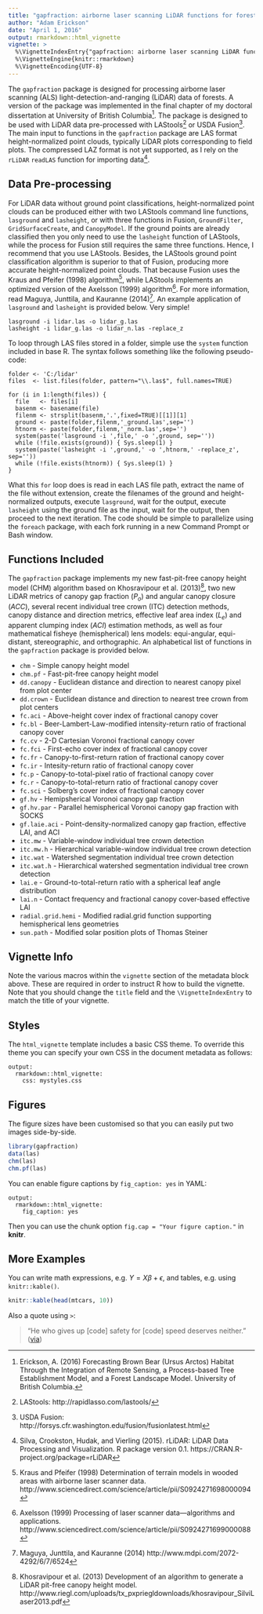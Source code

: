 ```yaml
---
title: "gapfraction: airborne laser scanning LiDAR functions for forests"
author: "Adam Erickson"
date: "April 1, 2016"
output: rmarkdown::html_vignette
vignette: >
  %\VignetteIndexEntry{"gapfraction: airborne laser scanning LiDAR functions for forests"}
  %\VignetteEngine{knitr::rmarkdown}
  %\VignetteEncoding{UTF-8}
---
```


The `gapfraction` package is designed for processing airborne laser scanning (ALS) light-detection-and-ranging (LiDAR) data of forests. A version of the package was implemented in the final chapter of my doctoral dissertation at University of British Columbia^[Erickson, A. (2016) Forecasting Brown Bear (Ursus Arctos) Habitat Through the Integration of Remote Sensing, a Process-based Tree Establishment Model, and a Forest Landscape Model. University of British Columbia.]. The package is designed to be used with LiDAR data pre-processed with LAStools^[LAStools: http://rapidlasso.com/lastools/] or USDA Fusion^[USDA Fusion: http://forsys.cfr.washington.edu/fusion/fusionlatest.html]. The main input to functions in the `gapfraction` package are LAS format height-normalized point clouds, typically LiDAR plots corresponding to field plots. The compressed LAZ format is not yet supported, as I rely on the `rLiDAR` `readLAS` function for importing data^[Silva, Crookston, Hudak, and Vierling (2015). rLiDAR: LiDAR Data Processing and Visualization. R package version 0.1. https://CRAN.R-project.org/package=rLiDAR].

## Data Pre-processing

For LiDAR data without ground point classifications, height-normalized point clouds can be produced either with two LAStools command line functions, `lasground` and `lasheight`, or with three functions in Fusion, `GroundFilter`, `GridSurfaceCreate`, and `CanopyModel`. If the ground points are already classified then you only need to use the `lasheight` function of LAStools, while the process for Fusion still requires the same three functions. Hence, I recommend that you use LAStools. Besides, the LAStools ground point classification algorithm is superior to that of Fusion, producing more accurate height-normalized point clouds. That because Fusion uses the Kraus and Pfeifer (1998) algorithm^[Kraus and Pfeifer (1998) Determination of terrain models in wooded areas with airborne laser scanner data. http://www.sciencedirect.com/science/article/pii/S0924271698000094], while LAStools implements an optimized version of the Axelsson (1999) algorithm^[Axelsson (1999) Processing of laser scanner data—algorithms and applications. http://www.sciencedirect.com/science/article/pii/S0924271699000088]. For more information, read Maguya, Junttila, and Kauranne (2014)^[Maguya, Junttila, and Kauranne (2014) http://www.mdpi.com/2072-4292/6/7/6524]. An example application of `lasground` and `lasheight` is provided below. Very simple!

```
lasground -i lidar.las -o lidar_g.las 
lasheight -i lidar_g.las -o lidar_n.las -replace_z 
```

To loop through LAS files stored in a folder, simple use the `system` function included in base R. The syntax follows something like the following pseudo-code:

```
folder <- 'C:/lidar'
files  <- list.files(folder, pattern="\\.las$", full.names=TRUE)

for (i in 1:length(files)) {
  file   <- files[i]
  basenm <- basename(file)
  filenm <- strsplit(basenm,'.',fixed=TRUE)[[1]][1]
  ground <- paste(folder,filenm,'_ground.las',sep='')
  htnorm <- paste(folder,filenm,'_norm.las',sep='')
  system(paste('lasground -i ',file,' -o ',ground, sep=''))
  while (!file.exists(ground)) { Sys.sleep(1) }
  system(paste('lasheight -i ',ground,' -o ',htnorm,' -replace_z', sep=''))
  while (!file.exists(htnorm)) { Sys.sleep(1) }
}
```
What this `for` loop does is read in each LAS file path, extract the name of the file without extension, create the filenames of the ground and height-normalized outputs, execute `lasground`, wait for the output, execute `lasheight` using the ground file as the input, wait for the output, then proceed to the next iteration. The code should be simple to parallelize using the `foreach` package, with each fork running in a new Command Prompt or Bash window.

## Functions Included

The `gapfraction` package implements my new fast-pit-free canopy height model (CHM) algorithm based on Khosravipour et al. (2013)^[Khosravipour et al. (2013) Development of an algorithm to generate a LiDAR pit-free canopy height model. http://www.riegl.com/uploads/tx_pxpriegldownloads/khosravipour_SilviLaser2013.pdf], two new LiDAR metrics of canopy gap fraction ($P_o$) and angular canopy closure ($ACC$), several recent individual tree crown (ITC) detection methods, canopy distance and direction metrics, effective leaf area index ($L_e$) and apparent clumping index ($ACI$) estimation methods, as well as four mathematical fisheye (hemispherical) lens models: equi-angular, equi-distant, stereographic, and orthographic. An alphabetical list of functions in the `gapfraction` package is provided below.

- `chm` - Simple canopy height model
- `chm.pf` - Fast-pit-free canopy height model
- `dd.canopy` - Euclidean distance and direction to nearest canopy pixel from plot center
- `dd.crown` - Euclidean distance and direction to nearest tree crown from plot centers
- `fc.aci` - Above-height cover index of fractional canopy cover
- `fc.bl` - Beer-Lambert-Law-modified intensity-return ratio of fractional canopy cover
- `fc.cv` - 2-D Cartesian Voronoi fractional canopy cover
- `fc.fci` - First-echo cover index of fractional canopy cover
- `fc.fr` - Canopy-to-first-return ration of fractional canopy cover
- `fc.ir` - Intesity-return ratio of fractional canopy cover
- `fc.p` - Canopy-to-total-pixel ratio of fractional canopy cover
- `fc.r` - Canopy-to-total-return ratio of fractional canopy cover
- `fc.sci` - Solberg's cover index of fractional canopy cover
- `gf.hv` - Hemipsherical Voronoi canopy gap fraction
- `gf.hv.par` - Parallel hemispherical Voronoi canopy gap fraction with SOCKS
- `gf.laie.aci` - Point-density-normalized canopy gap fraction, effective LAI, and ACI
- `itc.mw` - Variable-window individual tree crown detection
- `itc.mw.h` - Hierarchical variable-window individual tree crown detection
- `itc.wat` - Watershed segmentation individual tree crown detection
- `itc.wat.h` - Hierarchical watershed segmentation individual tree crown detection
- `lai.e` - Ground-to-total-return ratio with a spherical leaf angle distribution
- `lai.n` - Contact frequency and fractional canopy cover-based effective LAI
- `radial.grid.hemi` - Modified radial.grid function supporting hemispherical lens geometries
- `sun.path` - Modified solar position plots of Thomas Steiner

## Vignette Info

Note the various macros within the `vignette` section of the metadata block above. These are required in order to instruct R how to build the vignette. Note that you should change the `title` field and the `\VignetteIndexEntry` to match the title of your vignette.

## Styles

The `html_vignette` template includes a basic CSS theme. To override this theme you can specify your own CSS in the document metadata as follows:

    output: 
      rmarkdown::html_vignette:
        css: mystyles.css

## Figures

The figure sizes have been customised so that you can easily put two images side-by-side. 

```r
library(gapfraction)
data(las)
chm(las)
chm.pf(las)
```

You can enable figure captions by `fig_caption: yes` in YAML:

    output:
      rmarkdown::html_vignette:
        fig_caption: yes

Then you can use the chunk option `fig.cap = "Your figure caption."` in **knitr**.

## More Examples

You can write math expressions, e.g. $Y = X\beta + \epsilon$, and tables, e.g. using `knitr::kable()`.

```r
knitr::kable(head(mtcars, 10))
```

Also a quote using `>`:

> "He who gives up [code] safety for [code] speed deserves neither."
([via](https://twitter.com/hadleywickham/status/504368538874703872))
